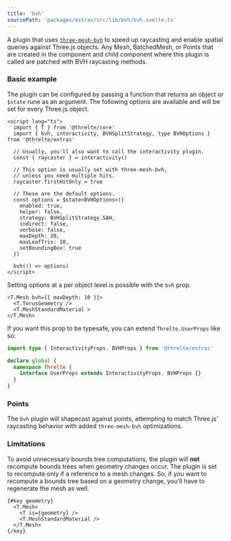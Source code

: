 ```yaml
---
title: 'bvh'
sourcePath: 'packages/extras/src/lib/bvh/bvh.svelte.ts'
---
```


A plugin that uses [`three-mesh-bvh`](https://github.com/gkjohnson/three-mesh-bvh) to speed up raycasting and enable
spatial queries against Three.js objects. Any Mesh, BatchedMesh, or Points that are created in the component
and child component where this plugin is called are patched with BVH raycasting methods.

<Example
  path="extras/bvh/simple"
  showFile="Scene.svelte"
/>

### Basic example

The plugin can be configured by passing a function that returns an object or `$state` rune as an argument.
The following options are available and will be set for every Three.js object.

```svelte
<script lang="ts">
  import { T } from '@threlte/core'
  import { bvh, interactivity, BVHSplitStrategy, type BVHOptions } from '@threlte/extras'

  // Usually, you'll also want to call the interactivity plugin.
  const { raycaster } = interactivity()

  // This option is usually set with three-mesh-bvh,
  // unless you need multiple hits.
  raycaster.firstHitOnly = true

  // These are the default options.
  const options = $state<BVHOptions>({
    enabled: true,
    helper: false,
    strategy: BVHSplitStrategy.SAH,
    indirect: false,
    verbose: false,
    maxDepth: 20,
    maxLeafTris: 10,
    setBoundingBox: true
  })

  bvh(() => options)
</script>
```

Setting options at a per object level is possible with the `bvh` prop.

```svelte
<T.Mesh bvh={{ maxDepth: 10 }}>
  <T.TorusGeometry />
  <T.MeshStandardMaterial >
</T.Mesh>
```

If you want this prop to be typesafe, you can extend `Threlte.UserProps` like so:

```ts
import type { InteractivityProps, BVHProps } from '@threlte/extras'

declare global {
  namespace Threlte {
    interface UserProps extends InteractivityProps, BVHProps {}
  }
}
```

### Points

The `bvh` plugin will shapecast against points, attempting to match Three.js' raycasting behavior with
added `three-mesh-bvh` optimizations.

<Example
  path="extras/bvh/points"
  showFile="Scene.svelte"
/>

### Limitations

To avoid unnecessary bounds tree computations, the plugin will **not** recompute bounds trees when
geometry changes occur. The plugin is set to recompute only if a reference to a mesh changes. So, if
you want to recompute a bounds tree based on a geometry change, you'll have to regenerate the mesh as well.

```svelte
{#key geometry}
  <T.Mesh>
    <T is={geometry} />
    <T.MeshStandardMaterial />
  </T.Mesh>
{/key}
```

